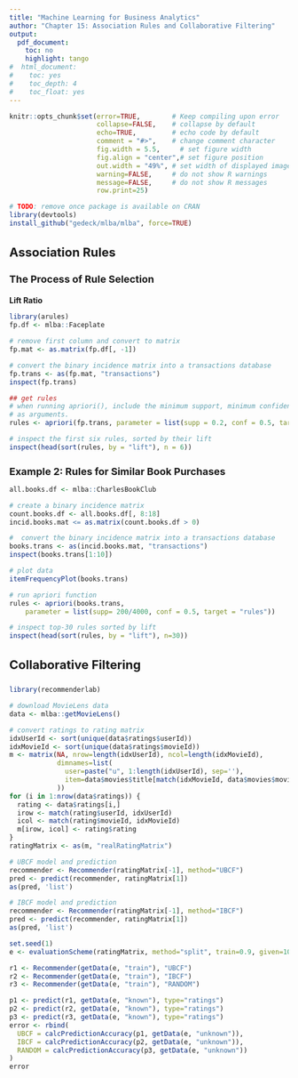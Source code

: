 ```yaml
---
title: "Machine Learning for Business Analytics"
author: "Chapter 15: Association Rules and Collaborative Filtering"
output:
  pdf_document:
    toc: no
    highlight: tango
#  html_document:
#    toc: yes
#    toc_depth: 4
#    toc_float: yes
---
```

<style>
h1.title { font-size: 28px; }
h1 { font-size: 22px; }
h2 { font-size: 18px; }
h3 { font-size: 14px; }
h4 { font-size: 12px; }
</style>
```r
knitr::opts_chunk$set(error=TRUE,        # Keep compiling upon error
                      collapse=FALSE,    # collapse by default
                      echo=TRUE,         # echo code by default
                      comment = "#>",    # change comment character
                      fig.width = 5.5,     # set figure width
                      fig.align = "center",# set figure position
                      out.width = "49%", # set width of displayed images
                      warning=FALSE,     # do not show R warnings
                      message=FALSE,     # do not show R messages
                      row.print=25)
```


```r
# TODO: remove once package is available on CRAN
library(devtools)
install_github("gedeck/mlba/mlba", force=TRUE)
```

# Association Rules
## The Process of Rule Selection
### Lift Ratio
```r
library(arules)
fp.df <- mlba::Faceplate

# remove first column and convert to matrix
fp.mat <- as.matrix(fp.df[, -1])

# convert the binary incidence matrix into a transactions database
fp.trans <- as(fp.mat, "transactions")
inspect(fp.trans)

## get rules
# when running apriori(), include the minimum support, minimum confidence, and target
# as arguments.
rules <- apriori(fp.trans, parameter = list(supp = 0.2, conf = 0.5, target = "rules"))

# inspect the first six rules, sorted by their lift
inspect(head(sort(rules, by = "lift"), n = 6))
```

## Example 2: Rules for Similar Book Purchases
```r
all.books.df <- mlba::CharlesBookClub

# create a binary incidence matrix
count.books.df <- all.books.df[, 8:18]
incid.books.mat <= as.matrix(count.books.df > 0)

#  convert the binary incidence matrix into a transactions database
books.trans <- as(incid.books.mat, "transactions")
inspect(books.trans[1:10])

# plot data
itemFrequencyPlot(books.trans)

# run apriori function
rules <- apriori(books.trans,
    parameter = list(supp= 200/4000, conf = 0.5, target = "rules"))

# inspect top-30 rules sorted by lift
inspect(head(sort(rules, by = "lift"), n=30))
```

# Collaborative Filtering
## 
```r
library(recommenderlab)

# download MovieLens data
data <- mlba::getMovieLens()

# convert ratings to rating matrix
idxUserId <- sort(unique(data$ratings$userId))
idxMovieId <- sort(unique(data$ratings$movieId))
m <- matrix(NA, nrow=length(idxUserId), ncol=length(idxMovieId),
            dimnames=list(
              user=paste("u", 1:length(idxUserId), sep=''),
              item=data$movies$title[match(idxMovieId, data$movies$movieId)]
            ))
for (i in 1:nrow(data$ratings)) {
  rating <- data$ratings[i,]
  irow <- match(rating$userId, idxUserId)
  icol <- match(rating$movieId, idxMovieId)
  m[irow, icol] <- rating$rating
}
ratingMatrix <- as(m, "realRatingMatrix")
```

```r
# UBCF model and prediction
recommender <- Recommender(ratingMatrix[-1], method="UBCF")
pred <- predict(recommender, ratingMatrix[1])
as(pred, 'list')

# IBCF model and prediction
recommender <- Recommender(ratingMatrix[-1], method="IBCF")
pred <- predict(recommender, ratingMatrix[1])
as(pred, 'list')
```

```r
set.seed(1)
e <- evaluationScheme(ratingMatrix, method="split", train=0.9, given=10)

r1 <- Recommender(getData(e, "train"), "UBCF")
r2 <- Recommender(getData(e, "train"), "IBCF")
r3 <- Recommender(getData(e, "train"), "RANDOM")

p1 <- predict(r1, getData(e, "known"), type="ratings")
p2 <- predict(r2, getData(e, "known"), type="ratings")
p3 <- predict(r3, getData(e, "known"), type="ratings")
error <- rbind(
  UBCF = calcPredictionAccuracy(p1, getData(e, "unknown")),
  IBCF = calcPredictionAccuracy(p2, getData(e, "unknown")),
  RANDOM = calcPredictionAccuracy(p3, getData(e, "unknown"))
)
error
```

